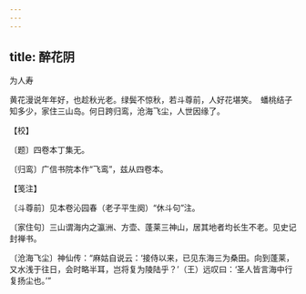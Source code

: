 ```yaml
---
---
---
```

title: 醉花阴
---



为人寿





黄花漫说年年好，也趁秋光老。绿鬓不惊秋，若斗尊前，人好花堪笑。　蟠桃结子知多少，家住三山岛。何日跨归鸾，沧海飞尘，人世因缘了。





【校】


〔题〕四卷本丁集无。

〔归鸾〕广信书院本作“飞鸾”，兹从四卷本。





【笺注】


〔斗尊前〕见本卷沁园春（老子平生阕）“休斗句”注。

〔家住句〕三山谓海内之瀛洲、方壶、蓬莱三神山，居其地者均长生不老。见史记 封禅书。

〔沧海飞尘〕神仙传：“麻姑自说云：‘接侍以来，已见东海三为桑田。向到蓬莱，又水浅于往日，会时略半耳，岂将复为陵陆乎？’（王）远叹曰：‘圣人皆言海中行复扬尘也。’”